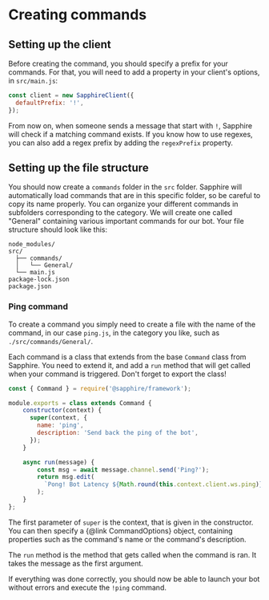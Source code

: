 # Creating commands

## Setting up the client

Before creating the command, you should specify a prefix for your commands.
For that, you will need to add a property in your client's options, in `src/main.js`:

```javascript
const client = new SapphireClient({
  defaultPrefix: '!',
});
```

From now on, when someone sends a message that start with `!`, Sapphire will check if a matching command exists.
If you know how to use regexes, you can also add a regex prefix by adding the `regexPrefix` property.

## Setting up the file structure

You should now create a `commands` folder in the `src` folder. Sapphire will automatically load commands that are in
this specific folder, so be careful to copy its name properly.
You can organize your different commands in subfolders corresponding to the category. We will create one called
"General" containing various important commands for our bot.
Your file structure should look like this:

```
node_modules/
src/
  ├── commands/
  │   └── General/
  └── main.js
package-lock.json
package.json
```

### Ping command

To create a command you simply need to create a file with the name of the command, in our case `ping.js`, in the
category you like, such as `./src/commands/General/`.

Each command is a class that extends from the base `Command` class from Sapphire. You need to extend it, and add a
`run` method that will get called when your command is triggered.
Don't forget to export the class!

```javascript
const { Command } = require('@sapphire/framework');

module.exports = class extends Command {
    constructor(context) {
      super(context, {
        name: 'ping',
        description: 'Send back the ping of the bot',
      });
    }

    async run(message) {
        const msg = await message.channel.send('Ping?');
        return msg.edit(
          `Pong! Bot Latency ${Math.round(this.context.client.ws.ping)}ms. API Latency ${msg.createdTimestamp - message.createdTimestamp}ms.`
        );
    }
};
```

The first parameter of `super` is the context, that is given in the constructor. You can then specify a
{@link CommandOptions} object, containing properties such as the command's name or the
command's description.

The `run` method is the method that gets called when the command is ran. It takes the message as the first argument.

If everything was done correctly, you should now be able to launch your bot without errors and execute the `!ping` command.

